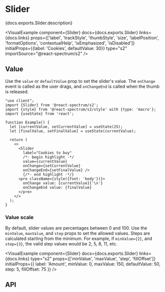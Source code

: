 


# Slider

<PageDescription>{docs.exports.Slider.description}</PageDescription>

<VisualExample
  component={Slider}
  docs={docs.exports.Slider}
  links={docs.links}
  props={['label', 'trackStyle', 'thumbStyle', 'size', 'labelPosition', 'formatOptions', 'contextualHelp', 'isEmphasized', 'isDisabled']}
  initialProps={{label: 'Cookies', defaultValue: 30}}
  type="s2"
  importSource="@react-spectrum/s2" />

## Value

Use the `value` or `defaultValue` prop to set the slider's value. The `onChange` event is called as the user drags, and `onChangeEnd` is called when the thumb is released.

```tsx render
"use client";
import {Slider} from '@react-spectrum/s2';
import {style} from '@react-spectrum/s2/style' with {type: 'macro'};
import {useState} from 'react';

function Example() {
  let [currentValue, setCurrentValue] = useState(25);
  let [finalValue, setFinalValue] = useState(currentValue);

  return (
    <>
      <Slider
        label="Cookies to buy"
        /*- begin highlight -*/
        value={currentValue}
        onChange={setCurrentValue}
        onChangeEnd={setFinalValue} />
        {/*- end highlight -*/}
      <pre className={style({font: 'body'})}>
        onChange value: {currentValue}{'\n'}
        onChangeEnd value: {finalValue}
      </pre>
    </>
  );
}
```

### Value scale

By default, slider values are percentages between 0 and 100. Use the `minValue`, `maxValue`, and `step` props to set the allowed values. Steps are calculated starting from the minimum. For example, if `minValue={2}`, and `step={3}`, the valid step values would be 2, 5, 8, 11, etc.

<VisualExample
  component={Slider}
  docs={docs.exports.Slider}
  links={docs.links}
  type="s2"
  props={['minValue', 'maxValue', 'step', 'fillOffset']}
  initialProps={{
    label: 'Amount',
    minValue: 0,
    maxValue: 150,
    defaultValue: 50,
    step: 5,
    fillOffset: 75
  }} />

## API

<PropTable component={docs.exports.Slider} links={docs.links} />
